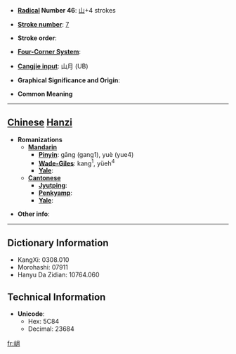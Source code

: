 * '''[[Wiktionary:Chinese radical index| Radical]] Number 46''': [[Wiktionary:Chinese radical index 山|山]]+4 strokes

* '''[[Wiktionary:Chinese total strokes index|Stroke number]]''': [[Wiktionary:Chinese total strokes index 7|7]]

* '''Stroke order''': 

* '''[[Wiktionary:Chinese four corner index|Four-Corner System]]''': 

* '''[[Wiktionary:Chinese Cangjie index|Cangjie input]]''': 山月 (UB)

* '''Graphical Significance and Origin''': 

* '''Common Meaning'''

----

== [[Chinese]] [[Hanzi]] ==

* '''Romanizations'''
** '''[[Mandarin]]'''
*** '''[[Pinyin]]''': gāng (gang1), yuè (yue4)
*** '''[[Wade-Giles]]''': kang<sup>1</sup>, yüeh<sup>4</sup>
*** '''[[Yale]]''': 
** '''[[Cantonese]]'''
*** '''[[Jyutping]]''':
*** '''[[Penkyamp]]''': 
*** '''[[Yale]]''': 

* '''Other info''': 

----

== Dictionary Information ==

* KangXi: 0308.010
* Morohashi: 07911
* Hanyu Da Zidian: 10764.060

== Technical Information ==

* '''Unicode''':
** Hex: 5C84
** Decimal: 23684

[[fr:岄]]